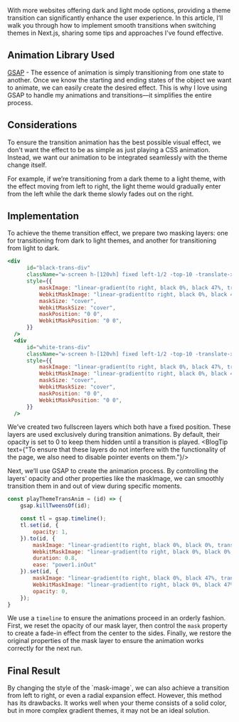 

With more websites offering dark and light mode options, providing a theme transition can significantly enhance the user experience. In this article, I’ll walk you through how to implement smooth transitions when switching themes in Next.js, sharing some tips and approaches I've found effective.

<h2 id="animation-library-used">Animation Library Used</h2>

[GSAP](https://greensock.com/gsap) - The essence of animation is simply transitioning from one state to another. Once we know the starting and ending states of the object we want to animate, we can easily create the desired effect. This is why I love using GSAP to handle my animations and transitions—it simplifies the entire process.

<h2 id="considerations">Considerations</h2>

To ensure the transition animation has the best possible visual effect, we don't want the effect to be as simple as just playing a CSS animation. Instead, we want our animation to be integrated seamlessly with the theme change itself. 

For example, if we’re transitioning from a dark theme to a light theme, with the effect moving from left to right, the light theme would gradually enter from the left while the dark theme slowly fades out on the right.

<h2 id="implementation">Implementation</h2>

To achieve the theme transition effect, we prepare two masking layers: one for transitioning from dark to light themes, and another for transitioning from light to dark.

```jsx
<div
      id="black-trans-div"
      className="w-screen h-[120vh] fixed left-1/2 -top-10 -translate-x-1/2 bg-accent-dark pointer-events-none opacity-0"
      style={{
          maskImage: "linear-gradient(to right, black 0%, black 47%, transparent 47%, transparent 53%, black 53%, black 100%)",
          WebkitMaskImage: "linear-gradient(to right, black 0%, black 47%, transparent 47%, transparent 53%, black 53%, black 100%)",
          maskSize: "cover",
          WebkitMaskSize: "cover",
          maskPosition: "0 0",
          WebkitMaskPosition: "0 0",
      }}
  />
  <div
      id="white-trans-div"
      className="w-screen h-[120vh] fixed left-1/2 -top-10 -translate-x-1/2 bg-white pointer-events-none opacity-0"
      style={{
          maskImage: "linear-gradient(to right, black 0%, black 47%, transparent 47%, transparent 53%, black 53%, black 100%)",
          WebkitMaskImage: "linear-gradient(to right, black 0%, black 47%, transparent 47%, black 53%, black 100%)",
          maskSize: "cover",
          WebkitMaskSize: "cover",
          maskPosition: "0 0",
          WebkitMaskPosition: "0 0",
      }}
  />

```

We’ve created two fullscreen layers which both have a fixed position. These layers are used exclusively during transition animations. By default, their opacity is set to 0 to keep them hidden until a transition is played.
<BlogTip text={"To ensure that these layers do not interfere with the functionality of the page, we also need to disable pointer events on them."}/>

Next, we’ll use GSAP to create the animation process. By controlling the layers' opacity and other properties like the maskImage, we can smoothly transition them in and out of view during specific moments.

```javascript
const playThemeTransAnim = (id) => {
    gsap.killTweensOf(id);

    const tl = gsap.timeline();
    tl.set(id, {
        opacity: 1,
    }).to(id, {
        maskImage: "linear-gradient(to right, black 0%, black 0%, transparent 0%, transparent 100%, black 100%, black 100%)",
        WebkitMaskImage: "linear-gradient(to right, black 0%, black 0%, transparent 0%, transparent 100%, black 100%, black 100%)",
        duration: 0.8,
        ease: "power1.inOut"
    }).set(id, {
        maskImage: "linear-gradient(to right, black 0%, black 47%, transparent 47%, transparent 53%, black 53%, black 100%)",
        WebkitMaskImage: "linear-gradient(to right, black 0%, black 47%, transparent 47%, transparent 53%, black 53%, black 100%)",
        opacity: 0,
    });
}
```

We use a `timeline` to ensure the animations proceed in an orderly fashion. First, we reset the opacity of our mask layer, then control the `mask` property to create a fade-in effect from the center to the sides. Finally, we restore the original properties of the mask layer to ensure the animation works correctly for the next run.

<h2 id="final-result">Final Result</h2>
<ThemeSwitcher />
By changing the style of the `mask-image`, we can also achieve a transition from left to right, or even a radial expansion effect. However, this method has its drawbacks. It works well when your theme consists of a solid color, but in more complex gradient themes, it may not be an ideal solution.
